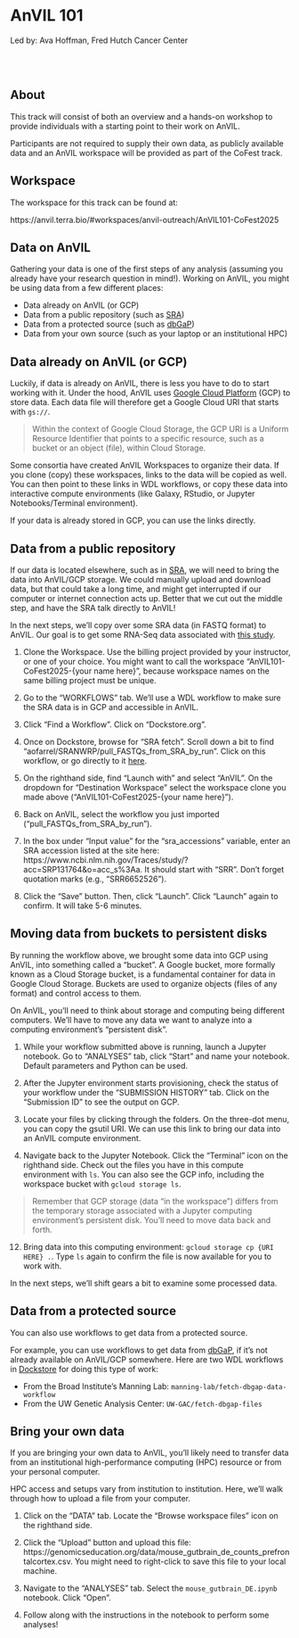 # AnVIL 101

Led by: Ava Hoffman, Fred Hutch Cancer Center

<br><br>

<!-- AnVIL Outreach coordinator: TBA -->

## About

This track will consist of both an overview and a hands-on workshop to provide individuals with a starting point to their work on AnVIL.

Participants are not required to supply their own data, as publicly available data and an AnVIL workspace will be provided as part of the CoFest track.

## Workspace

The workspace for this track can be found at: 

https://anvil.terra.bio/#workspaces/anvil-outreach/AnVIL101-CoFest2025 

## Data on AnVIL

Gathering your data is one of the first steps of any analysis (assuming you already have your research question in mind!). Working on AnVIL, you might be using data from a few different places:

- Data already on AnVIL (or GCP)
- Data from a public repository (such as [SRA](https://www.ncbi.nlm.nih.gov/sra))
- Data from a protected source (such as [dbGaP](https://dbgap.ncbi.nlm.nih.gov/home))
- Data from your own source (such as your laptop or an institutional HPC)

<!-- schematic of data sources -->

## Data already on AnVIL (or GCP)

Luckily, if data is already on AnVIL, there is less you have to do to start working with it. Under the hood, AnVIL uses [Google Cloud Platform](https://cloud.google.com/) (GCP) to store data. Each data file will therefore get a Google Cloud URI that starts with `gs://`. 

> Within the context of Google Cloud Storage, the GCP URI is a Uniform Resource Identifier that points to a specific resource, such as a bucket or an object (file), within Cloud Storage.

Some consortia have created AnVIL Workspaces to organize their data. If you clone (copy) these workspaces, links to the data will be copied as well. You can then point to these links in WDL workflows, or copy these data into interactive compute environments (like Galaxy, RStudio, or Jupyter Notebooks/Terminal environment).

If your data is already stored in GCP, you can use the links directly.

## Data from a public repository

If our data is located elsewhere, such as in [SRA](https://www.ncbi.nlm.nih.gov/sra), we will need to bring the data into AnVIL/GCP storage. We could manually upload and download data, but that could take a long time, and might get interrupted if our computer or internet connection acts up. Better that we cut out the middle step, and have the SRA talk directly to AnVIL!

In the next steps, we'll copy over some SRA data (in FASTQ format) to AnVIL. Our goal is to get some RNA-Seq data associated with [this study](https://pubmed.ncbi.nlm.nih.gov/31150625/).

1. Clone the Workspace. Use the billing project provided by your instructor, or one of your choice. You might want to call the workspace "AnVIL101-CoFest2025-{your name here}", because workspace names on the same billing project must be unique.

2. Go to the "WORKFLOWS" tab. We'll use a WDL workflow to make sure the SRA data is in GCP and accessible in AnVIL.

3. Click "Find a Workflow". Click on "Dockstore.org". 

4. Once on Dockstore, browse for "SRA fetch". Scroll down a bit to find "aofarrel/SRANWRP/pull_FASTQs_from_SRA_by_run". Click on this workflow, or go directly to it [here](https://dockstore.org/workflows/github.com/aofarrel/SRANWRP/pull_FASTQs_from_SRA_by_run:v1.1.18?tab=info). 

5. On the righthand side, find "Launch with" and select "AnVIL". On the dropdown for "Destination Workspace" select the workspace clone you made above ("AnVIL101-CoFest2025-{your name here}").

6. Back on AnVIL, select the workflow you just imported ("pull_FASTQs_from_SRA_by_run").

7. In the box under "Input value" for the "sra_accessions" variable, enter an SRA accession listed at the site here: https://www.ncbi.nlm.nih.gov/Traces/study/?acc=SRP131764&o=acc_s%3Aa. It should start with "SRR". Don't forget quotation marks (e.g., "SRR6652526").

8. Click the "Save" button. Then, click "Launch". Click "Launch" again to confirm. It will take 5-6 minutes.

## Moving data from buckets to persistent disks

By running the workflow above, we brought some data into GCP using AnVIL, into something called a "bucket". A Google bucket, more formally known as a Cloud Storage bucket, is a fundamental container for data in Google Cloud Storage. Buckets are used to organize objects (files of any format) and control access to them.

On AnVIL, you'll need to think about storage and computing being different computers. We'll have to move any data we want to analyze into a computing environment's "persistent disk".

1. While your workflow submitted above is running, launch a Jupyter notebook. Go to "ANALYSES" tab, click "Start" and name your notebook. Default parameters and Python can be used.

2. After the Jupyter environment starts provisioning, check the status of your workflow under the "SUBMISSION HISTORY" tab. Click on the "Submission ID" to see the output on GCP.

3. Locate your files by clicking through the folders. On the three-dot menu, you can copy the gsutil URI. We can use this link to bring our data into an AnVIL compute environment.

11. Navigate back to the Jupyter Notebook. Click the "Terminal" icon on the righthand side. Check out the files you have in this compute environment with `ls`. You can also see the GCP info, including the workspace bucket with `gcloud storage ls`.

> Remember that GCP storage (data "in the workspace") differs from the temporary storage associated with a Jupyter computing environment's persistent disk. You'll need to move data back and forth.

12. Bring data into this computing environment: `gcloud storage cp {URI HERE} .`. Type `ls` again to confirm the file is now available for you to work with.

In the next steps, we'll shift gears a bit to examine some processed data.

## Data from a protected source

You can also use workflows to get data from a protected source. 

For example, you can use workflows to get data from [dbGaP](https://dbgap.ncbi.nlm.nih.gov/home), if it's not already available on AnVIL/GCP somewhere. Here are two WDL workflows in [Dockstore](https://dockstore.org/) for doing this type of work:

- From the Broad Institute’s Manning Lab: `manning-lab/fetch-dbgap-data-workflow`
- From the UW Genetic Analysis Center: `UW-GAC/fetch-dbgap-files`

## Bring your own data

If you are bringing your own data to AnVIL, you'll likely need to transfer data from an institutional high-performance computing (HPC) resource or from your personal computer.

HPC access and setups vary from institution to institution. Here, we'll walk through how to upload a file from your computer. 

1. Click on the "DATA" tab. Locate the "Browse workspace files" icon on the righthand side.

2. Click the "Upload" button and upload this file: https://genomicseducation.org/data/mouse_gutbrain_de_counts_prefrontalcortex.csv. You might need to right-click to save this file to your local machine.

3. Navigate to the "ANALYSES" tab. Select the `mouse_gutbrain_DE.ipynb` notebook. Click "Open".

4. Follow along with the instructions in the notebook to perform some analyses!
